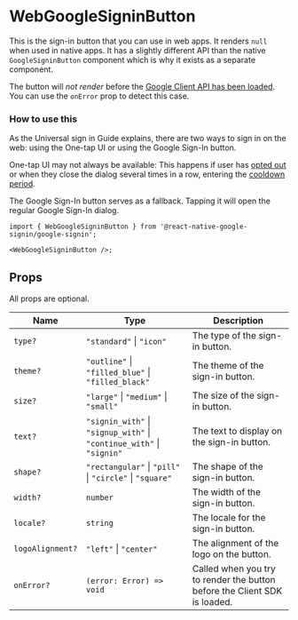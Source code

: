 # WebGoogleSigninButton

This is the sign-in button that you can use in web apps. It renders `null` when used in native apps.
It has a slightly different API than the native `GoogleSigninButton` component which is why it exists as a separate component.


<Banner />

The button will _not render_ before the [Google Client API has been loaded](../setting-up/web). You can use the `onError` prop to detect this case.

### How to use this

As the Universal sign in Guide explains, there are two ways to sign in on the web: using the One-tap UI or using the Google Sign-In button.

One-tap UI may not always be available: This happens if user has [opted out](https://developers.google.com/identity/gsi/web/guides/features#globally_opt_out) or when they close the dialog several times in a row, entering the [cooldown period](https://developers.google.com/identity/gsi/web/guides/features#exponential_cooldown).

The Google Sign-In button serves as a fallback. Tapping it will open the regular Google Sign-In dialog.

```tsx
import { WebGoogleSigninButton } from '@react-native-google-signin/google-signin';

<WebGoogleSigninButton />;
```

## Props

All props are optional.

| Name             | Type                                                                  | Description                                                               |
| ---------------- | --------------------------------------------------------------------- | ------------------------------------------------------------------------- |
| `type?`          | `"standard"` \| `"icon"`                                              | The type of the sign-in button.                                           |
| `theme?`         | `"outline"` \| `"filled_blue"` \| `"filled_black"`                    | The theme of the sign-in button.                                          |
| `size?`          | `"large"` \| `"medium"` \| `"small"`                                  | The size of the sign-in button.                                           |
| `text?`          | `"signin_with"` \| `"signup_with"` \| `"continue_with"` \| `"signin"` | The text to display on the sign-in button.                                |
| `shape?`         | `"rectangular"` \| `"pill"` \| `"circle"` \| `"square"`               | The shape of the sign-in button.                                          |
| `width?`         | `number`                                                              | The width of the sign-in button.                                          |
| `locale?`        | `string`                                                              | The locale for the sign-in button.                                        |
| `logoAlignment?` | `"left"` \| `"center"`                                                | The alignment of the logo on the button.                                  |
| `onError?`       | `(error: Error) => void`                                              | Called when you try to render the button before the Client SDK is loaded. |
